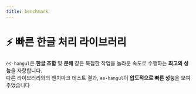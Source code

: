 ```yaml
---
title: benchmark
---
```



# ⚡ 빠른 한글 처리 라이브러리

`es-hangul`은 **한글 조합** 및 **분해** 같은 복잡한 작업을 놀라운 속도로 수행하는 **최고의 성능**을 자랑합니다.<br/>
다른 라이브러리와의 벤치마크 테스트 결과, `es-hangul`이 **압도적으로 빠른 성능**을 보여주었습니다

<br />
<br />

<BenchmarkBarChart locale="ko" />
